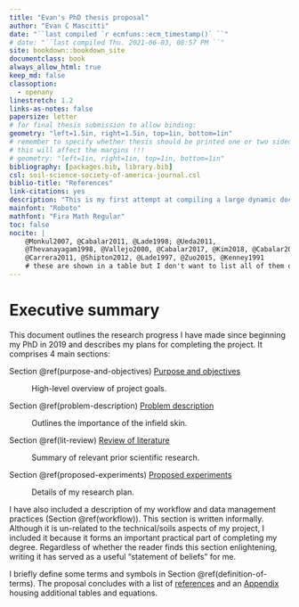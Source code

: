 ```yaml
---
title: "Evan's PhD thesis proposal"
author: "Evan C Mascitti"
date: "``last compiled `r ecmfuns::ecm_timestamp()` ``"
# date: "``last compiled Thu. 2021-06-03, 08:57 PM ``"
site: bookdown::bookdown_site
documentclass: book
always_allow_html: true
keep_md: false
classoption: 
  - openany
linestretch: 1.2
links-as-notes: false
papersize: letter
# for final thesis submission to allow binding:
geometry: "left=1.5in, right=1.5in, top=1in, bottom=1in"  
# remember to specify whether thesis should be printed one or two sided as 
# this will affect the margins !!! 
# geometry: "left=1in, right=1in, top=1in, bottom=1in"  
bibliography: [packages.bib, library.bib]
csl: soil-science-society-of-america-journal.csl
biblio-title: "References"
link-citations: yes
description: "This is my first attempt at compiling a large dynamic document with the **bookdown** package in R."
mainfont: "Roboto"
mathfont: "Fira Math Regular"
toc: false
nocite: |
    @Monkul2007, @Cabalar2011, @Lade1998; @Ueda2011,
    @Thevanayagam1998, @Vallejo2000, @Cabalar2017, @Kim2018, @Cabalar2011,
    @Carrera2011, @Shipton2012, @Lade1997, @Zuo2015, @Kenney1991 
    # these are shown in a table but I don't want to list all of them out in the text
---
```



# Executive summary {.unnumbered #exeuctive-summary}

This document outlines the research progress I have made since beginning my PhD in 2019 and describes my plans for completing the project.
It comprises 4 main sections:

Section \@ref(purpose-and-objectives) [Purpose and objectives](#purpose-and-objectives)

:  High-level overview of project goals.



Section \@ref(problem-description) [Problem description](#problem-description)

:  Outlines the importance of the infield skin.



Section \@ref(lit-review) [Review of literature](#lit-review)

:  Summary of relevant prior scientific research. 
<!-- Includes 3 major sub-sections: (1) research on baseball/softball infields, (2) laboratory soil testing methods, and (3) the behavior of artificial soil mixtures. -->

Section \@ref(proposed-experiments) [Proposed experiments](#proposed-experiments)

:  Details of my research plan.
<!-- Planned course of laboratory research, organized as anticipated publication units. -->

I have also included a description of my workflow and data management practices (Section \@ref(workflow)). 
This section is written informally. 
Although it is un-related to the technical/soils aspects of my project, I included it because it forms an important practical part of completing my degree.
Regardless of whether the reader finds this section enlightening, writing it has served as a useful "statement of beliefs" for me.

I briefly define some terms and symbols in Section \@ref(definition-of-terms).
The proposal concludes with a list of [references](#references) and an [Appendix](#appendix) housing additional tables and equations. 


<!-- I turned off the default TOC and I am inserting the  -->
<!-- contents and lists of figs and tables here manually with LaTeX. -->
<!-- It is a bit hacky but it works....using the bookmark package  -->
<!-- from CTAN to allow the contents to be bookmarked in the resulting -->
<!-- pdf file. Probably same thing would work for figs and tables -->
<!-- lists but need to take the time to learn what the arguments mean -->


<!-- put TOC in document tree and insert it here -->
\pdfbookmark[chapter]{\contentsname}{toc}

\tableofcontents



<!-- do the same for lof   -->
<!-- chapter level is 0....see https://latex.org/forum/viewtopic.php?t=7734 -->
\pdfbookmark[0]{List of Figures}{lof}

\listoffigures

<!-- and the lot -->

\pdfbookmark[0]{List of Tables}{lot}

\listoftables


<!-- turn line numbering on now  -->
\linenumbers

